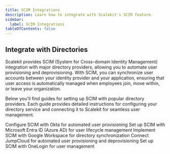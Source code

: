 ```yaml
---
title: SCIM Integrations
description: Learn how to integrate with Scalekit's SCIM feature.
sidebar:
  label: SCIM Integrations
tableOfContents: false
---
```


## Integrate with Directories

Scalekit provides SCIM (System for Cross-domain Identity Management) integration with major directory providers, allowing you to automate user provisioning and deprovisioning. With SCIM, you can synchronize user accounts between your identity provider and your application, ensuring that user access is automatically managed when employees join, move within, or leave your organization.

Below you'll find guides for setting up SCIM with popular directory providers. Each guide provides detailed instructions for configuring your directory service and connecting it to Scalekit for seamless user management.



<CardGrid>
  <Card title="Okta" icon="document" link="/guides/scim-integrations/okta">
    Configure SCIM with Okta for automated user provisioning
  </Card>
  <Card title="Microsoft Entra ID" icon="document">
    Set up SCIM with Microsoft Entra ID (Azure AD) for user lifecycle management
  </Card>
  <Card title="Google Workspace" icon="document">
    Implement SCIM with Google Workspace for directory synchronization
  </Card>
  <Card title="JumpCloud" icon="document">
    Connect JumpCloud for automated user provisioning and deprovisioning
  </Card>
  <Card title="OneLogin" icon="document">
    Set up SCIM with OneLogin for user management
  </Card>
</CardGrid>
